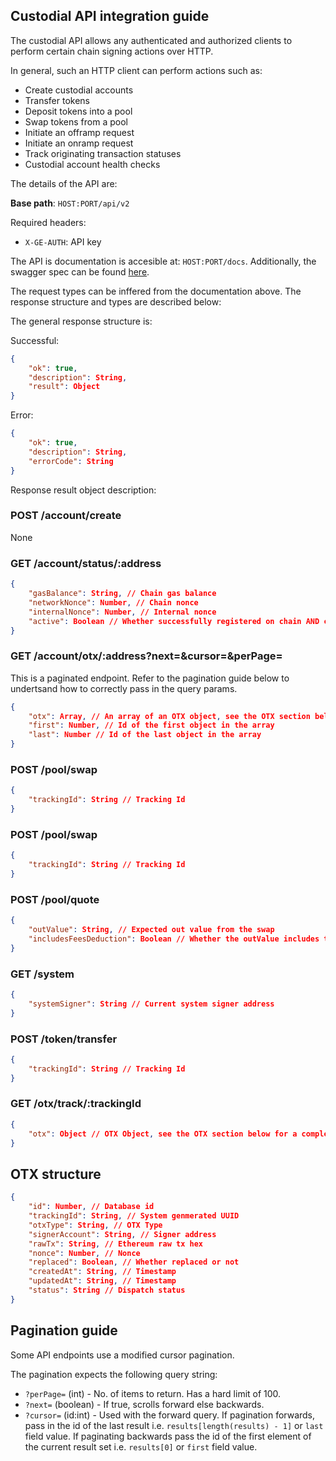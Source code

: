 ## Custodial API integration guide

The custodial API allows any authenticated and authorized clients to perform certain chain signing actions over HTTP.

In general, such an HTTP client can perform actions such as:

* Create custodial accounts
* Transfer tokens
* Deposit tokens into a pool
* Swap tokens from a pool
* Initiate an offramp request
* Initiate an onramp request
* Track originating transaction statuses
* Custodial account health checks

The details of the API are:

**Base path**: `HOST:PORT/api/v2`

Required headers:

* `X-GE-AUTH`: API key

The API is documentation is accesible at: `HOST:PORT/docs`. Additionally, the swagger spec can be found [here](https://github.com/grassrootseconomics/eth-custodial/blob/master/docs/swagger.yaml).

The request types can be inffered from the documentation above. The response structure and types are described below:

The general response structure is:

Successful:

```json
{
    "ok": true,
    "description": String,
    "result": Object
}
```

Error:

```json
{
    "ok": true,
    "description": String,
    "errorCode": String
}
```


Response result object description:

### POST /account/create

None

### GET /account/status/:address

```json
{
    "gasBalance": String, // Chain gas balance
    "networkNonce": Number, // Chain nonce
    "internalNonce": Number, // Internal nonce
    "active": Boolean // Whether successfully registered on chain AND created on custodial system
}
```

### GET /account/otx/:address?next=&cursor=&perPage=

This is a paginated endpoint. Refer to the pagination guide below to undertsand how to correctly pass in the query params.

```json
{
    "otx": Array, // An array of an OTX object, see the OTX section below for a complete structure
    "first": Number, // Id of the first object in the array
    "last": Number // Id of the last object in the array
}
```

### POST /pool/swap

```json
{
    "trackingId": String // Tracking Id
}
```

### POST /pool/swap

```json
{
    "trackingId": String // Tracking Id
}
```

### POST /pool/quote

```json
{
    "outValue": String, // Expected out value from the swap
    "includesFeesDeduction": Boolean // Whether the outValue includes the fees 
}
```

### GET /system

```json
{
    "systemSigner": String // Current system signer address
}
```

### POST /token/transfer

```json
{
    "trackingId": String // Tracking Id
}
```

### GET /otx/track/:trackingId

```json
{
    "otx": Object // OTX Object, see the OTX section below for a complete structure
}
```

## OTX structure

```json
{
    "id": Number, // Database id
    "trackingId": String, // System genmerated UUID
    "otxType": String, // OTX Type
    "signerAccount": String, // Signer address
    "rawTx": String, // Ethereum raw tx hex
    "nonce": Number, // Nonce
    "replaced": Boolean, // Whether replaced or not
    "createdAt": String, // Timestamp
    "updatedAt": String, // Timestamp
    "status": String // Dispatch status
}
```

## Pagination guide

Some API endpoints use a modified cursor pagination.

The pagination expects the following query string:

- `?perPage=` (int) - No. of items to return. Has a hard limit of 100.
- `?next=` (boolean) - If true, scrolls forward else backwards.
- `?cursor=` (id:int) - Used with the forward query. If pagination forwards, pass in the id of the last result i.e. `results[length(results) - 1]` or `last` field value. If paginating backwards pass the id of the first element of the current result set i.e. `results[0]` or `first` field value.